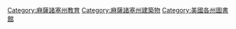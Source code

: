 [[Category:麻薩諸塞州教育|Category:麻薩諸塞州教育]]
[[Category:麻薩諸塞州建築物|Category:麻薩諸塞州建築物]]
[[Category:美國各州圖書館‎|Category:美國各州圖書館‎]]